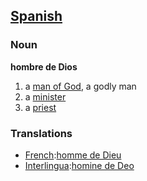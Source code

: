 == [[Spanish]] ==

===Noun===
'''hombre de Dios'''

# a [[man of God]], a godly man
# a [[minister]]
# a [[priest]]

=== Translations ===
*[[French]]:[[homme de Dieu]]
*[[Interlingua]]:[[homine de Deo]]